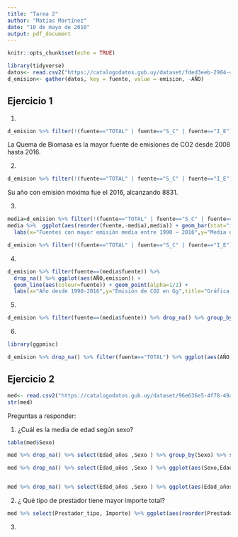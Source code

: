 ```yaml
---
title: "Tarea 2"
author: "Matías Martínez"
date: "10 de mayo de 2018"
output: pdf_document
---
```


```r
knitr::opts_chunk$set(echo = TRUE)
```


```r
library(tidyverse)
datos<- read.csv2("https://catalogodatos.gub.uy/dataset/fded3eeb-2904-43a5-a348-0b31434ef085/resource/d8ac0fb1-c972-4539-a889-bc510f999090/download/emisiones-de-co2-por-sector.csv",header=T,sep=";",stringsAsFactors=F,na.strings="unknown",fill=T)
d_emision<- gather(datos, key = fuente, value = emision, -AÑO)
```
## Ejercicio 1

1)
```r
d_emision %>% filter(!(fuente=="TOTAL" | fuente=="S_C" | fuente=="I_E")) %>% drop_na()%>% group_by(fuente,AÑO,emision) %>% group_by(fuente) %>% summarise(max=max(emision)) %>% arrange(desc(max)) %>% ggplot() + geom_bar(aes(reorder(fuente,-max),max),stat="identity")
```
 La Quema de Biomasa es la mayor fuente de emisiones de CO2 desde 2008 hasta 2016.
 
2)
```r
d_emision %>% filter(!(fuente=="TOTAL" | fuente=="S_C" | fuente=="I_E")) %>% drop_na()%>% filter(emision==max(emision))
```
Su año con emisión móxima fue el 2016, alcanzando 8831.


3)
```r
media=d_emision %>% filter(!(fuente=="TOTAL" | fuente=="S_C" | fuente=="I_E")) %>% drop_na() %>% group_by(fuente) %>%  summarise(media=mean(emision)) %>% arrange(desc(media)) %>% head(5)
media %>%  ggplot(aes(reorder(fuente,-media),media)) + geom_bar(stat="identity",aes(fill=fuente,colour=fuente),show.legend = FALSE) + 
  labs(x="Fuentes con mayor emisión media entre 1990 − 2016",y="Media de emisión en Gg",title="Gráfico de barras: media de emisiones de CO2 por fuente") 

d_emision %>% filter(!(fuente=="TOTAL" | fuente=="S_C" | fuente=="I_E")) %>% drop_na() %>% group_by(fuente) %>% ggplot(aes(reorder(fuente,-emision),emision)) + geom_boxplot() + geom_jitter(alpha=.2) + labs(x="Fuentes con mayor emisión media entre 1990−2016",y="Emisión de CO2 en Gg", title= "Diagrama de caja: emisión media por fuente")
```
4)
```r
d_emision %>% filter(fuente==(media$fuente)) %>% 
  drop_na() %>% ggplot(aes(AÑO,emision)) + 
  geom_line(aes(colour=fuente)) + geom_point(alpha=1/2) + 
  labs(x="Año desde 1990-2016",y="Emisión de CO2 en Gg",title="Gráfica series de tiempo: emisión de CO2 según fuente",caption=paste0(strwrap("Desde años ulteriores al 2000, la emisión producto de la quema de biomasa es creciente y año a año toma distancias mayores a las demás fuentes", 80), sep="", collapse="\n"))
```

5)

```r
d_emision %>% filter(fuente==(media$fuente)) %>% drop_na() %>% group_by(fuente) %>% ggplot(aes(reorder(fuente,-emision),emision)) + geom_boxplot()  + labs(x="Fuentes con mayor emisión media entre 1990−2016",y="Emisión de CO2 en Gg", title= "Diagrama de caja: emisión media por fuente")
```

6)

```r
library(ggpmisc)

d_emision %>% drop_na() %>% filter(fuente=="TOTAL") %>% ggplot(aes(AÑO,emision))+ geom_point() + geom_line()+ stat_peaks(colour = "red") + stat_peaks(geom = "text", colour = "red", hjust = -0.1) +labs(x="Año desde 1990-2016",y="Total de emisiones de CO2 en Gg", title="Gráfico series de tiempo: emisión total de CO2")
```


## Ejercicio 2

```r
med<- read.csv2("https://catalogodatos.gub.uy/dataset/96e636e5-4f78-49a7-8e14-60e90173a0c0/resource/936ac9e6-b0f6-424a-9b53-ee408a91fd6f/download/datos_gastos-por-actos-mdicos-2016.csv",header = TRUE,sep=",")
str(med)
```

Preguntas a responder:

1) ¿Cuál es la media de edad según sexo?

```r
table(med$Sexo)

med %>% drop_na() %>% select(Edad_años ,Sexo ) %>% group_by(Sexo) %>% summarise(m=mean(Edad_años))

med %>% drop_na() %>% select(Edad_años ,Sexo ) %>% ggplot(aes(Sexo,Edad_años)) + geom_boxplot(aes(fill=Sexo),show.legend = F) + labs(y="Edad en Años", title="Diagrama de caja: distribución de la edad según sexo")


med %>% drop_na() %>% select(Edad_años ,Sexo ) %>% ggplot(aes(Edad_años,fill=Sexo,colour=Sexo)) + geom_density(alpha=0.55,show.legend = F) + labs(x="Edad en Años",y="Frecuencia absoluta", title="Diagrama de densidad: distribución de la edad según sexo")

```


2) ¿ Qué tipo de prestador tiene mayor importe total?

```r
med %>% select(Prestador_tipo, Importe) %>% ggplot(aes(reorder(Prestador_tipo, - Importe),Importe)) + geom_bar(aes(colour=Prestador_tipo),stat="identity",show.legend = F) + labs(x="Tipo de prestador",y="Monto total en pesos pagado en el año 2016", title="Gráfico de barras: importe total según tipo de prestador")
```
3)

```r

```


